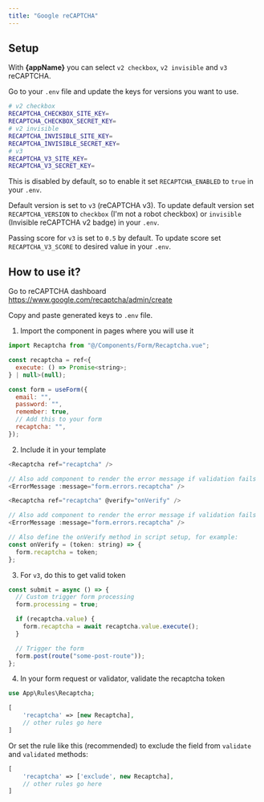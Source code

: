 ```yaml
---
title: "Google reCAPTCHA"
---
```



## Setup

With **{appName}** you can select `v2 checkbox`, `v2 invisible` and `v3` reCAPTCHA.

Go to your `.env` file and update the keys for versions you want to use.

```bash
# v2 checkbox
RECAPTCHA_CHECKBOX_SITE_KEY=
RECAPTCHA_CHECKBOX_SECRET_KEY=
# v2 invisible
RECAPTCHA_INVISIBLE_SITE_KEY=
RECAPTCHA_INVISIBLE_SECRET_KEY=
# v3
RECAPTCHA_V3_SITE_KEY=
RECAPTCHA_V3_SECRET_KEY=
```

This is disabled by default, so to enable it set `RECAPTCHA_ENABLED` to `true` in your `.env`.

Default version is set to `v3` (reCAPTCHA v3). To update default version set `RECAPTCHA_VERSION` to `checkbox` (I'm not a robot checkbox) or `invisible` (Invisible reCAPTCHA v2 badge) in your `.env`.

Passing score for `v3` is set to `0.5` by default. To update score set `RECAPTCHA_V3_SCORE` to desired value in your `.env`.

## How to use it?

Go to reCAPTCHA dashboard https://www.google.com/recaptcha/admin/create

Copy and paste generated keys to `.env` file.

1. Import the component in pages where you will use it

```javascript
import Recaptcha from "@/Components/Form/Recaptcha.vue";

const recaptcha = ref<{
  execute: () => Promise<string>;
} | null>(null);

const form = useForm({
  email: "",
  password: "",
  remember: true,
  // Add this to your form
  recaptcha: "",
});
```

2. Include it in your template

<CodeGroup>

```javascript v3
<Recaptcha ref="recaptcha" />

// Also add component to render the error message if validation fails
<ErrorMessage :message="form.errors.recaptcha" />
```

```javascript v2
<Recaptcha ref="recaptcha" @verify="onVerify" />

// Also add component to render the error message if validation fails
<ErrorMessage :message="form.errors.recaptcha" />

// Also define the onVerify method in script setup, for example:
const onVerify = (token: string) => {
  form.recaptcha = token;
};
```

</CodeGroup>

3. For `v3`, do this to get valid token

```javascript
const submit = async () => {
  // Custom trigger form processing
  form.processing = true;

  if (recaptcha.value) {
    form.recaptcha = await recaptcha.value.execute();
  }

  // Trigger the form
  form.post(route("some-post-route"));
};
```

4. In your form request or validator, validate the recaptcha token

```php
use App\Rules\Recaptcha;

[
    'recaptcha' => [new Recaptcha],
    // other rules go here
]
```

Or set the rule like this (recommended) to exclude the field from `validate` and `validated` methods:

```php
[
    'recaptcha' => ['exclude', new Recaptcha],
    // other rules go here
]
```
